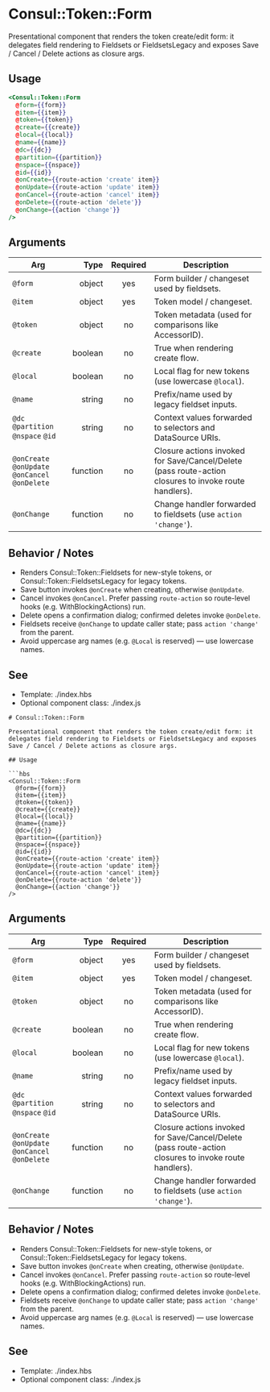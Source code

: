 # Consul::Token::Form

Presentational component that renders the token create/edit form: it delegates field rendering to Fieldsets or FieldsetsLegacy and exposes Save / Cancel / Delete actions as closure args.

## Usage

```hbs
<Consul::Token::Form
  @form={{form}}
  @item={{item}}
  @token={{token}}
  @create={{create}}
  @local={{local}}
  @name={{name}}
  @dc={{dc}}
  @partition={{partition}}
  @nspace={{nspace}}
  @id={{id}}
  @onCreate={{route-action 'create' item}}
  @onUpdate={{route-action 'update' item}}
  @onCancel={{route-action 'cancel' item}}
  @onDelete={{route-action 'delete'}}
  @onChange={{action 'change'}}
/>
```

## Arguments

| Arg | Type | Required | Description |
|---|---:|:---:|---|
| `@form` | object | yes | Form builder / changeset used by fieldsets. |
| `@item` | object | yes | Token model / changeset. |
| `@token` | object | no | Token metadata (used for comparisons like AccessorID). |
| `@create` | boolean | no | True when rendering create flow. |
| `@local` | boolean | no | Local flag for new tokens (use lowercase `@local`). |
| `@name` | string | no | Prefix/name used by legacy fieldset inputs. |
| `@dc` `@partition` `@nspace` `@id` | string | no | Context values forwarded to selectors and DataSource URIs. |
| `@onCreate` `@onUpdate` `@onCancel` `@onDelete` | function | no | Closure actions invoked for Save/Cancel/Delete (pass route-action closures to invoke route handlers). |
| `@onChange` | function | no | Change handler forwarded to fieldsets (use `action 'change'`). |

## Behavior / Notes

- Renders Consul::Token::Fieldsets for new-style tokens, or Consul::Token::FieldsetsLegacy for legacy tokens.
- Save button invokes `@onCreate` when creating, otherwise `@onUpdate`.
- Cancel invokes `@onCancel`. Prefer passing `route-action` so route-level hooks (e.g. WithBlockingActions) run.
- Delete opens a confirmation dialog; confirmed deletes invoke `@onDelete`.
- Fieldsets receive `@onChange` to update caller state; pass `action 'change'` from the parent.
- Avoid uppercase arg names (e.g. `@Local` is reserved) — use lowercase names.

## See

- Template: ./index.hbs  
- Optional component class: ./index.js
```// filepath: /Users/rishabh/Documents/Hashicorp/consul/ui/packages/consul-ui/app/components/consul/token/form/README.mdx
# Consul::Token::Form

Presentational component that renders the token create/edit form: it delegates field rendering to Fieldsets or FieldsetsLegacy and exposes Save / Cancel / Delete actions as closure args.

## Usage

```hbs
<Consul::Token::Form
  @form={{form}}
  @item={{item}}
  @token={{token}}
  @create={{create}}
  @local={{local}}
  @name={{name}}
  @dc={{dc}}
  @partition={{partition}}
  @nspace={{nspace}}
  @id={{id}}
  @onCreate={{route-action 'create' item}}
  @onUpdate={{route-action 'update' item}}
  @onCancel={{route-action 'cancel' item}}
  @onDelete={{route-action 'delete'}}
  @onChange={{action 'change'}}
/>
```

## Arguments

| Arg | Type | Required | Description |
|---|---:|:---:|---|
| `@form` | object | yes | Form builder / changeset used by fieldsets. |
| `@item` | object | yes | Token model / changeset. |
| `@token` | object | no | Token metadata (used for comparisons like AccessorID). |
| `@create` | boolean | no | True when rendering create flow. |
| `@local` | boolean | no | Local flag for new tokens (use lowercase `@local`). |
| `@name` | string | no | Prefix/name used by legacy fieldset inputs. |
| `@dc` `@partition` `@nspace` `@id` | string | no | Context values forwarded to selectors and DataSource URIs. |
| `@onCreate` `@onUpdate` `@onCancel` `@onDelete` | function | no | Closure actions invoked for Save/Cancel/Delete (pass route-action closures to invoke route handlers). |
| `@onChange` | function | no | Change handler forwarded to fieldsets (use `action 'change'`). |

## Behavior / Notes

- Renders Consul::Token::Fieldsets for new-style tokens, or Consul::Token::FieldsetsLegacy for legacy tokens.
- Save button invokes `@onCreate` when creating, otherwise `@onUpdate`.
- Cancel invokes `@onCancel`. Prefer passing `route-action` so route-level hooks (e.g. WithBlockingActions) run.
- Delete opens a confirmation dialog; confirmed deletes invoke `@onDelete`.
- Fieldsets receive `@onChange` to update caller state; pass `action 'change'` from the parent.
- Avoid uppercase arg names (e.g. `@Local` is reserved) — use lowercase names.

## See

- Template: ./index.hbs  
- Optional component class: ./index.js